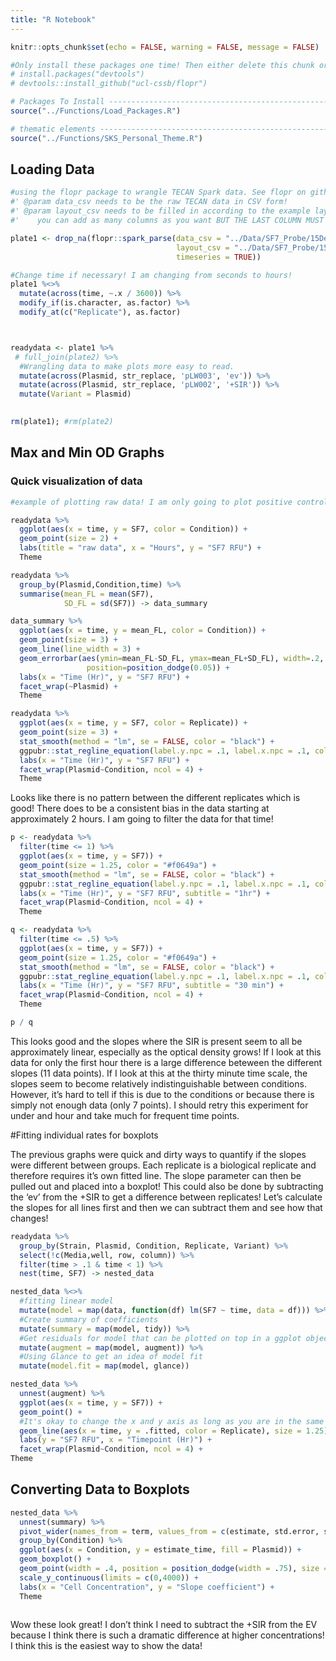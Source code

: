 ```yaml
---
title: "R Notebook"
---
```


```r
knitr::opts_chunk$set(echo = FALSE, warning = FALSE, message = FALSE)
```

```r
#Only install these packages one time! Then either delete this chunk or comment it out!
# install.packages("devtools")
# devtools::install_github("ucl-cssb/flopr")
```

```r

# Packages To Install -----------------------------------------------------
source("../Functions/Load_Packages.R")
```

```r
# thematic elements -----------------------------------------------------
source("../Functions/SKS_Personal_Theme.R")
```

## Loading Data

```r

#using the flopr package to wrangle TECAN Spark data. See flopr on github for more info!
#' @param data_csv needs to be the raw TECAN data in CSV form!
#' @param layout_csv needs to be filled in according to the example layout.
#'    you can add as many columns as you want BUT THE LAST COLUMN MUST BE named 'well' and have the position for each well such as 'A1'

plate1 <- drop_na(flopr::spark_parse(data_csv = "../Data/SF7_Probe/15Dec24_highOD_SF7.csv",
                                     layout_csv = "../Data/SF7_Probe/15Dec24_highOD_SF7_Metadata.csv",
                                     timeseries = TRUE))

#Change time if necessary! I am changing from seconds to hours!
plate1 %<>%
  mutate(across(time, ~.x / 3600)) %>%
  modify_if(is.character, as.factor) %>% 
  modify_at(c("Replicate"), as.factor)



readydata <- plate1 %>%
 # full_join(plate2) %>%
  #Wrangling data to make plots more easy to read.
  mutate(across(Plasmid, str_replace, 'pLW003', 'ev')) %>%
  mutate(across(Plasmid, str_replace, 'pLW002', '+SIR')) %>%
  mutate(Variant = Plasmid)
  

rm(plate1); #rm(plate2)
```

## Max and Min OD Graphs

### Quick visualization of data

```r
#example of plotting raw data! I am only going to plot positive controls for this example!

readydata %>%
  ggplot(aes(x = time, y = SF7, color = Condition)) +
  geom_point(size = 2) + 
  labs(title = "raw data", x = "Hours", y = "SF7 RFU") +
  Theme

```

```r
readydata %>%
  group_by(Plasmid,Condition,time) %>%
  summarise(mean_FL = mean(SF7),
            SD_FL = sd(SF7)) -> data_summary
```

```r
data_summary %>%
  ggplot(aes(x = time, y = mean_FL, color = Condition)) +
  geom_point(size = 3) +
  geom_line(line_width = 3) +
  geom_errorbar(aes(ymin=mean_FL-SD_FL, ymax=mean_FL+SD_FL), width=.2,
                 position=position_dodge(0.05)) +
  labs(x = "Time (Hr)", y = "SF7 RFU") +
  facet_wrap(~Plasmid) +
  Theme
```


```r
readydata %>%
  ggplot(aes(x = time, y = SF7, color = Replicate)) +
  geom_point(size = 3) +
  stat_smooth(method = "lm", se = FALSE, color = "black") +
  ggpubr::stat_regline_equation(label.y.npc = .1, label.x.npc = .1, color = "black", size = 5) + 
  labs(x = "Time (Hr)", y = "SF7 RFU") +
  facet_wrap(Plasmid~Condition, ncol = 4) +
  Theme
```
Looks like there is no pattern between the different replicates which is good! There does to be a consistent bias in the data starting at approximately 2 hours. I am going to filter the data for that time!

```r

p <- readydata %>%
  filter(time <= 1) %>%
  ggplot(aes(x = time, y = SF7)) +
  geom_point(size = 1.25, color = "#f0649a") +
  stat_smooth(method = "lm", se = FALSE, color = "black") +
  ggpubr::stat_regline_equation(label.y.npc = .1, label.x.npc = .1, color = "black", size = 5) + 
  labs(x = "Time (Hr)", y = "SF7 RFU", subtitle = "1hr") +
  facet_wrap(Plasmid~Condition, ncol = 4) +
  Theme

q <- readydata %>%
  filter(time <= .5) %>%
  ggplot(aes(x = time, y = SF7)) +
  geom_point(size = 1.25, color = "#f0649a") +
  stat_smooth(method = "lm", se = FALSE, color = "black") +
  ggpubr::stat_regline_equation(label.y.npc = .1, label.x.npc = .1, color = "black", size = 5) + 
  labs(x = "Time (Hr)", y = "SF7 RFU", subtitle = "30 min") +
  facet_wrap(Plasmid~Condition, ncol = 4) +
  Theme

p / q

```
This looks good and the slopes where the SIR is present seem to all be approximately linear, especially as the optical density grows! If I look at this data for only the first hour there is a large difference beteween the different slopes (11 data points). If I look at this at the thirty minute time scale, the slopes seem to become relatively indistinguishable between conditions. However, it's hard to tell if this is due to the conditions or because there is simply not enough data (only 7 points). I should retry this experiment for under and hour and take much for frequent time points. 

#Fitting individual rates for boxplots

The previous graphs were quick and dirty ways to quantify if the slopes were different between groups. Each replicate is a biological replicate and therefore requires it's own fitted line. The slope parameter can then be pulled out and placed into a boxplot! This could also be done by subtracting the 'ev' from the +SIR to get a difference between replicates! Let's calculate the slopes for all lines first and then we can subtract them and see how that changes!

```r
readydata %>%
  group_by(Strain, Plasmid, Condition, Replicate, Variant) %>%
  select(!c(Media,well, row, column)) %>%
  filter(time > .1 & time < 1) %>%
  nest(time, SF7) -> nested_data
```

```r
nested_data %<>%
  #fitting linear model
  mutate(model = map(data, function(df) lm(SF7 ~ time, data = df))) %>%
  #Create summary of coefficients
  mutate(summary = map(model, tidy)) %>%
  #Get residuals for model that can be plotted on top in a ggplot object
  mutate(augment = map(model, augment)) %>%
  #Using Glance to get an idea of model fit 
  mutate(model.fit = map(model, glance))
```

```r
nested_data %>%
  unnest(augment) %>%
  ggplot(aes(x = time, y = SF7)) + 
  geom_point() + 
  #It's okay to change the x and y axis as long as you are in the same dataframe in this case. You are also changing the color of the global mapping and therefore you must include in the local aesthetic mapping to overwrite it!
  geom_line(aes(x = time, y = .fitted, color = Replicate), size = 1.25) +
  labs(y = "SF7 RFU", x = "Timepoint (Hr)") +
  facet_wrap(Plasmid~Condition, ncol = 4) +
Theme
```

## Converting Data to Boxplots

```r
nested_data %>%
  unnest(summary) %>%
  pivot_wider(names_from = term, values_from = c(estimate, std.error, statistic,p.value)) %>%
  group_by(Condition) %>%
  ggplot(aes(x = Condition, y = estimate_time, fill = Plasmid)) +
  geom_boxplot() + 
  geom_point(width = .4, position = position_dodge(width = .75), size = 1) +
  scale_y_continuous(limits = c(0,4000)) +
  labs(x = "Cell Concentration", y = "Slope coefficient") + 
  Theme
  
```
Wow these look great! I don't think I need to subtract the +SIR from the EV because I think there is such a dramatic difference at higher concentrations! I think this is the easiest way to show the data!
